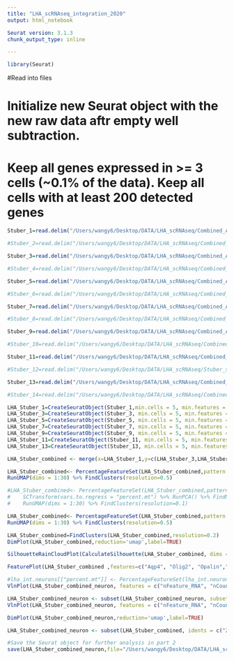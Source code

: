 ```yaml
---
title: "LHA_scRNAseq_integration_2020"
output: html_notebook

Seurat version: 3.1.3
chunk_output_type: inline

---
```

```r
library(Seurat)
```
 

#Read into files




# Initialize new Seurat object with the new raw data aftr empty well subtraction.
# Keep all genes expressed in >= 3 cells (~0.1% of the data). Keep all cells with at least 200 detected genes


```r
Stuber_1=read.delim("/Users/wangy6/Desktop/DATA/LHA_scRNAseq/Combined_Analysis_Jackson_Lab/Stuber_scRNAseq/GSE130597_RAW/GSM3744476_MLB003_AJP1-N701_merged_GE_clean.bam.dge_1920.txt.gz",header = TRUE, row.names=1)

#Stuber_2=read.delim("/Users/wangy6/Desktop/DATA/LHA_scRNAseq/Combined_Analysis_Jackson_Lab/Stuber_scRNAseq/GSE130597_RAW/GSM3744477_MLB003_AKP1-N702_merged_GE_clean.bam.dge_2280.txt.gz")

Stuber_3=read.delim("/Users/wangy6/Desktop/DATA/LHA_scRNAseq/Combined_Analysis_Jackson_Lab/Stuber_scRNAseq/GSE130597_RAW/GSM3744478_MLB003_ALP1-N703_merged_GE_clean.bam.dge_2640.txt.gz",header = TRUE, row.names=1)

#Stuber_4=read.delim("/Users/wangy6/Desktop/DATA/LHA_scRNAseq/Combined_Analysis_Jackson_Lab/Stuber_scRNAseq/GSE130597_RAW/GSM3744479_MLB004_ANP1-N701_merged_GE_clean.bam.dge_3750.txt.gz")

Stuber_5=read.delim("/Users/wangy6/Desktop/DATA/LHA_scRNAseq/Combined_Analysis_Jackson_Lab/Stuber_scRNAseq/GSE130597_RAW/GSM3744480_MLB003_AOP1-N704_merged_GE_clean.bam.dge_2160.txt.gz",header = TRUE, row.names=1)

#Stuber_6=read.delim("/Users/wangy6/Desktop/DATA/LHA_scRNAseq/Combined_Analysis_Jackson_Lab/Stuber_scRNAseq/GSE130597_RAW/GSM3744481_MLB003_APP1-N705_merged_GE_clean.bam.dge_2580.txt.gz")

Stuber_7=read.delim("/Users/wangy6/Desktop/DATA/LHA_scRNAseq/Combined_Analysis_Jackson_Lab/Stuber_scRNAseq/GSE130597_RAW/GSM3744482_MLB004_AQP1-N702_merged_GE_clean.bam.dge_3360.txt.gz",header = TRUE, row.names=1)

#Stuber_8=read.delim("/Users/wangy6/Desktop/DATA/LHA_scRNAseq/Combined_Analysis_Jackson_Lab/Stuber_scRNAseq/GSE130597_RAW/GSM3744483_MLB003_ASP1-N706_merged_GE_clean.bam.dge_1770.txt.gz")

Stuber_9=read.delim("/Users/wangy6/Desktop/DATA/LHA_scRNAseq/Combined_Analysis_Jackson_Lab/Stuber_scRNAseq/GSE130597_RAW/GSM3744484_MLB004_AZP1-N703_merged_GE_clean.bam.dge_3360.txt.gz",header = TRUE, row.names=1)

#Stuber_10=read.delim("/Users/wangy6/Desktop/DATA/LHA_scRNAseq/Combined_Analysis_Jackson_Lab/Stuber_scRNAseq/GSE130597_RAW/GSM3744485_MLB004_BAP1-N704_merged_GE_clean.bam.dge_2310.txt.gz")

Stuber_11=read.delim("/Users/wangy6/Desktop/DATA/LHA_scRNAseq/Combined_Analysis_Jackson_Lab/Stuber_scRNAseq/GSE130597_RAW/GSM3744486_MLB004_BBP1-N705_merged_GE_clean.bam.dge_0300.txt.gz",header = TRUE, row.names=1)

#Stuber_12=read.delim("/Users/wangy6/Desktop/DATA/LHA_scRNAseq/Stuber_scRNAseq/GSE130597_RAW/GSM3744487_MLB004_BCP1-N706_merged_GE_clean.bam.dge_1020.txt.gz")

Stuber_13=read.delim("/Users/wangy6/Desktop/DATA/LHA_scRNAseq/Combined_Analysis_Jackson_Lab/Stuber_scRNAseq/GSE130597_RAW/GSM3744488_MLB003_BDP1-N707_merged_GE_clean.bam.dge_0690.txt.gz",header = TRUE, row.names=1)

#Stuber_14=read.delim("/Users/wangy6/Desktop/DATA/LHA_scRNAseq/Combined_Analysis_Jackson_Lab/Stuber_scRNAseq/GSE130597_RAW/GSM3744489_MLB003_BEP1-N708_merged_GE_clean.bam.dge_0270.txt.gz")

```


```r
LHA_Stuber_1=CreateSeuratObject(Stuber_1,min.cells = 5, min.features = 2, project = "LHA_Dropseq")
LHA_Stuber_3=CreateSeuratObject(Stuber_3, min.cells = 5, min.features = 2,project = "LHA_Dropseq")
LHA_Stuber_5=CreateSeuratObject(Stuber_5, min.cells = 5, min.features = 2,project = "LHA_Dropseq")
LHA_Stuber_7=CreateSeuratObject(Stuber_7, min.cells = 5, min.features = 2,project = "LHA_Dropseq")
LHA_Stuber_9=CreateSeuratObject(Stuber_9, min.cells = 5, min.features = 2,project = "LHA_Dropseq")
LHA_Stuber_11=CreateSeuratObject(Stuber_11, min.cells = 5, min.features = 2,project = "LHA_Dropseq")
LHA_Stuber_13=CreateSeuratObject(Stuber_13, min.cells = 5, min.features = 2,project = "LHA_Dropseq")

```

```r
LHA_Stuber_combined <- merge(x=LHA_Stuber_1,y=c(LHA_Stuber_3,LHA_Stuber_5,LHA_Stuber_7,LHA_Stuber_9,LHA_Stuber_11,LHA_Stuber_13),add.cell.ids=c("LHA_Stuber_1","LHA_Stuber_3","LHA_Stuber_5","LHA_Stuber_7","LHA_Stuber_9","LHA_Stuber_11","LHA_Stuber_13"), project = "LHA_Dropseq")
```

```r
LHA_Stuber_combined<- PercentageFeatureSet(LHA_Stuber_combined,pattern = "^MT-", col.name = "percent.mt") %>% NormalizeData() %>% FindVariableFeatures(selection.method = "vst", nfeatures = 2000) %>% ScaleData(vars.to.regress = "percent.mt") %>% RunPCA() %>% FindNeighbors(dims = 1:30) %>% 
RunUMAP(dims = 1:30) %>% FindClusters(resolution=0.5)

```

```r
#LHA_Stuber_combined<- PercentageFeatureSet(LHA_Stuber_combined,pattern = "^MT-", col.name = "percent.mt") %>% 
#    SCTransform(vars.to.regress = "percent.mt") %>% RunPCA() %>% FindNeighbors(dims = 1:30) %>% 
#    RunUMAP(dims = 1:30) %>% FindClusters(resolution=0.1)
```
```r
LHA_Stuber_combined<- PercentageFeatureSet(LHA_Stuber_combined,pattern = "^MT-", col.name = "percent.mt") %>% NormalizeData() %>% FindVariableFeatures(selection.method = "vst", nfeatures = 2000) %>% ScaleData(vars.to.regress = "percent.mt") %>% RunPCA() %>% FindNeighbors(dims = 1:30) %>% 
RunUMAP(dims = 1:30) %>% FindClusters(resolution=0.5)
```


```r
LHA_Stuber_combined=FindClusters(LHA_Stuber_combined,resolution=0.2)
DimPlot(LHA_Stuber_combined,reduction='umap',label=TRUE)
```

```r
SilhouetteRainCloudPlot(CalculateSilhouette(LHA_Stuber_combined, dims = 1:10))
```

```r
FeaturePlot(LHA_Stuber_combined ,features=c("Aqp4", "Olig2", "Opalin","Pdgfra","Ctss","Flt1","Map1b","Snap25", "Syp","Tubb3", "Slc17a6",'Slc32a1'), cols=c("lightgray","blue"),ncol=3)
```
```r
#lha_int.neurons[["percent.mt"]] <- PercentageFeatureSet(lha_int.neurons, pattern = "^MT-")
VlnPlot(LHA_Stuber_combined_neuron, features = c("nFeature_RNA", "nCount_RNA"))
```
```r
LHA_Stuber_combined_neuron <- subset(LHA_Stuber_combined_neuron, subset = nFeature_RNA > 500 & nFeature_RNA < 7500 & nCount_RNA < 2e+05)
VlnPlot(LHA_Stuber_combined_neuron, features = c("nFeature_RNA", "nCount_RNA"))
```

```r
DimPlot(LHA_Stuber_combined_neuron,reduction='umap',label=TRUE)
```



```r
LHA_Stuber_combined_neuron <- subset(LHA_Stuber_combined, idents = c("2"))
```

```r
#Save the Seurat object for further analysis in part 2
save(LHA_Stuber_combined_neuron,file="/Users/wangy6/Desktop/DATA/LHA_scRNAseq/2020_reanalysis/lha_stuber_neuron_2020Nov.Robj")
```